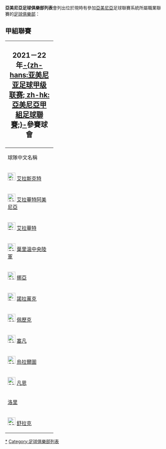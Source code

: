 {{noteTA
|G1=足球
|G2=地名
}}
'''亞美尼亞足球俱樂部列表'''會列出位於現時有參加[[亞美尼亞|亞美尼亞]]足球聯賽系統所屬職業聯賽的[[足球俱樂部|足球俱樂部]]：

==甲組聯賽==
{{Location map+|Armenia|float=right|width=360|caption='''2021－22年度亞美尼亞甲組足球聯賽'''參賽球會位置圖|places=
{{Location map~ |Armenia |lat=40.183333 |long=44.516667 |marksize=12 |label='''埃里溫''' |mark=Blue pog.svg|position=top}}
{{Location map~ |Armenia |lat=39.6941 |long=45.4593 |label=[[諾拉萬克體育會|諾拉萬克]]}}
{{Location map~ |Armenia |lat=40.555    |long=44.953611 |label=[[塞凡足球會|塞凡]]}}
{{Location map~ |Armenia |lat=40.408611 |long=44.645556 |label=[[凡恩足球會|凡恩]]}}
{{Location map~ |Armenia |lat=41.0      |long=45.6      |mark=TransparentPlaceholder.png |label='''埃里溫球隊:'''<br/>[[艾拉斯克特足球會|艾拉斯克特]] <br> [[艾拉華特葉里溫足球會|艾拉華特]] <br> [[艾拉華特阿美尼亞足球會|艾拉華特阿美尼亞]] <br> [[葉里溫中央陸軍體育會|葉里溫中央陸軍]] <br> [[挪亞足球會|FC挪亞]] <br> [[佩歷克足球會|佩歷克]] <br> [[烏拉爾圖足球會|烏拉爾圖]]}}
}}

{|class="wikitable sortable" align="center" style="font-size:85%"
|- bgcolor=#C1D8FF
! colspan="7" style="font-size:140%"|2021－22年[[亚美尼亚足球甲级联赛|-{zh-hans:亚美尼亚足球甲级联赛; zh-hk:亞美尼亞甲組足球聯賽;}-]]參賽球會
|- bgcolor=#C1D8FF
!rowspan="2" width="140px"|球隊中文名稱
!rowspan="2" width="180px"|球隊英文名稱
!rowspan="2" width="200px"|所在城市
!rowspan="2" width="160px"|主場
!colspan="3"  width="400px"|榮譽（截於2020－21賽季）
|-
! width="80px" |全國冠軍
! width="80px" |[[亞美尼亞盃|盃賽]]冠軍
! width="80px" |[[亞美尼亞超級盃|超級盃]]冠軍
|-
|[[File:Giallo_e_Nero.svg|25px]] [[艾拉斯克特足球會|艾拉斯克特]] || Alashkert FC 
| [[葉里溫|葉里溫]] 
|{{tsl|en|Alashkert Stadium|艾拉斯克特球場}}
| align=center|'''3
| align=center|'''1 
| align=center|'''2

|-
|[[File:600px_White_bordered_Blue_HEX-161384.svg|25px]] [[艾拉華特阿美尼亞足球會|艾拉華特阿美尼亞]] || FC Ararat-Armenia 
| [[葉里溫|葉里溫]] 
|{{tsl|en|Yerevan Football Academy Stadium|埃里溫足球學院球場}}
| align=center|'''2
| align=center|- 
| align=center|'''1

|-
|[[File:Bianco_e_Blu.svg|25px]] [[艾拉華特葉里溫足球會|艾拉華特]] || FC Ararat Yerevan
| [[葉里溫|葉里溫]] 
| [[瓦茲根·薩爾基相共和黨體育場|瓦茲根·薩爾基相共和黨體育場]]
| align=center|'''1
| align=center|'''5 
| align=center|'''1

|-
|[[File:600px_bisection_vertical_HEX-FF0000_White.svg|25px]] [[葉里溫中央陸軍體育會|葉里溫中央陸軍]] || BKMA Yerevan || [[葉里溫|葉里溫]] 
|葉里溫足球學院球場
| align=center|- 
| align=center|- 
| align=center|- 

|-
|[[File:600px_Nero_e_Grigio.png|25px]] [[挪亞足球會|挪亞]] || FC Noah
| [[葉里溫|葉里溫]] 
|{{tsl|en|Alashkert Stadium|艾拉斯克特球場}}
| align=center|-
| align=center|'''1
| align=center|'''1

|-
|[[File:Rosso_e_blu_(strisce)_2.svg|25px]] [[諾拉萬克體育會|諾拉萬克]] || Noravank SC || [[威克|威克]]
|阿雷維克球場
| align=center|-
| align=center|-
| align=center|-

|-
|[[File:600px_Blu_e_Bianco2.png|25px]] [[佩歷克足球俱樂部|佩歷克]] ||FC Pyunik
| [[葉里溫|葉里溫]] 
| [[瓦茲根·薩爾基相共和黨體育場|瓦茲根·薩爾基相共和黨體育場]]
| align=center|'''14
| align=center|'''8
| align=center|'''9

|-
|[[File:600px_Bianco_e_Blu_16.png|25px]] [[塞凡足球會|塞凡]] || Sevan FC || [[塞凡|塞凡]]
|	塞凡市球場
| align=center|-
| align=center|-
| align=center|-

|-
|[[File:600px_Arancione_e_Viola2.png|25px]] [[烏拉爾圖足球會|烏拉爾圖]] ||FC Urartu
| [[葉里溫|葉里溫]] 
|{{tsl|en|Urartu Stadium|烏拉爾圖球場}}
| align=center|'''1
| align=center|'''3
| align=center|'''1

|-
| [[File:600px_vertical_stripes_Blue_HEX-0E3193_Red_HEX-FF0000.svg|25px]] [[凡恩足球會|凡恩]] ||FC Van
| [[科泰克省|科泰克省]]，[[查蘭特沙凡|查蘭特沙凡]] 
|{{tsl|en|Charentsavan City Stadium|查蘭特沙凡市球場}}
| align=center|-
| align=center|-
| align=center|-
<!---
|-
| [[洛里足球會|洛里]] || Lori FC
| [[洛里省|洛里省]]，[[瓦纳佐尔|瓦纳佐尔]] 
| {{tsl|en|Vanadzor Football Academy|瓦納佐爾足球學院}}
| align=center|-
| align=center|-
| align=center|-

|-
| [[File:600px_Arancione_e_Nero.png|25px]] [[希拉克足球俱乐部|舒拉克]] ||Shirak SC
| [[希拉克省|希拉克省]]，[[久姆里|久姆里]]
|{{tsl|en|Gyumri City Stadium|久姆里市球場}}
| align=center|'''4
| align=center|'''2
| align=center|'''5
--->
|}

</div>
{{fb start}}
{{足球俱樂部列表}}
{{fb end}}

[[Category:亞美尼亞足球俱樂部|*]]
[[Category:足球俱樂部列表|Category:足球俱樂部列表]]